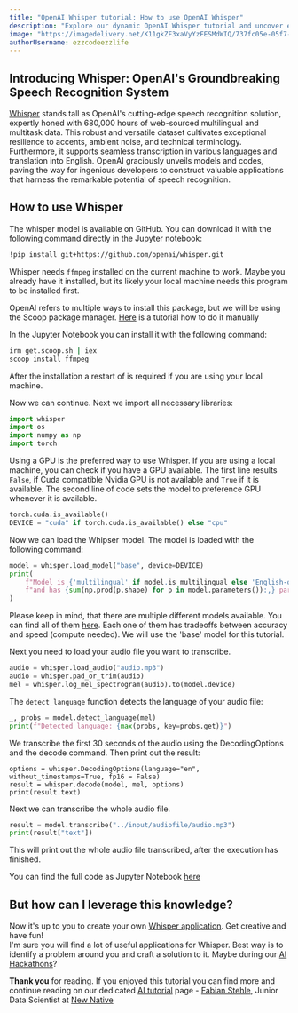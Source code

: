 ```yaml
---
title: "OpenAI Whisper tutorial: How to use OpenAI Whisper"
description: "Explore our dynamic OpenAI Whisper tutorial and uncover expert techniques for harnessing Whisper's capabilities to craft invaluable speech recognition applications!"
image: "https://imagedelivery.net/K11gkZF3xaVyYzFESMdWIQ/737fc05e-05f7-44bd-0db1-90705e4d0900/full"
authorUsername: ezzcodeezzlife
---
```


## Introducing Whisper: OpenAI's Groundbreaking Speech Recognition System

[Whisper](https://lablab.ai/tech/openai/whisper) stands tall as OpenAI's cutting-edge speech recognition solution, expertly honed with 680,000 hours of web-sourced multilingual and multitask data. This robust and versatile dataset cultivates exceptional resilience to accents, ambient noise, and technical terminology. Furthermore, it supports seamless transcription in various languages and translation into English. OpenAI graciously unveils models and codes, paving the way for ingenious developers to construct valuable applications that harness the remarkable potential of speech recognition.

## How to use Whisper

The whisper model is available on GitHub. You can download it with the following command directly in the Jupyter notebook:

```bash
!pip install git+https://github.com/openai/whisper.git 
```

Whisper needs `ffmpeg` installed on the current machine to work. Maybe you already have it installed, 
but its likely your local machine needs this program to be installed first. 

OpenAI refers to multiple ways to install this package, but we will be using the Scoop package manager.
 [Here](https://www.wikihow.com/Install-FFmpeg-on-Windows) is a tutorial
how to do it manually

In the Jupyter Notebook you can install it with the following command:

```bash
irm get.scoop.sh | iex
scoop install ffmpeg
```

After the installation a restart of is required if you are using your local machine.

Now we can continue. Next we import all necessary libraries:

```python
import whisper
import os
import numpy as np
import torch
```

Using a GPU is the preferred way to use Whisper. If you are using a local machine, you can check 
if you have a GPU available. 
The first line results `False`, if Cuda compatible Nvidia GPU is not available and `True` if it 
is available. The second line of 
code sets the model to preference GPU whenever it is available.

```python
torch.cuda.is_available()
DEVICE = "cuda" if torch.cuda.is_available() else "cpu"
```

Now we can load the Whipser model. The model is loaded with the following command:

```python
model = whisper.load_model("base", device=DEVICE)
print(
    f"Model is {'multilingual' if model.is_multilingual else 'English-only'} "
    f"and has {sum(np.prod(p.shape) for p in model.parameters()):,} parameters."
)
```

Please keep in mind, that there are multiple different models available. You can find all of them 
[here](https://github.com/openai/whisper/blob/main/model-card.md).
Each one of them has tradeoffs between accuracy and speed (compute needed). We will use the 
'base' model for this tutorial.

Next you need to load your audio file you want to transcribe. 

```python
audio = whisper.load_audio("audio.mp3")
audio = whisper.pad_or_trim(audio)
mel = whisper.log_mel_spectrogram(audio).to(model.device)
```

The `detect_language` function detects the language of your audio file:

```python
_, probs = model.detect_language(mel)
print(f"Detected language: {max(probs, key=probs.get)}")
```

We transcribe the first 30 seconds of the audio using the DecodingOptions and the decode command. 
Then print out the result:

```pyhton
options = whisper.DecodingOptions(language="en", without_timestamps=True, fp16 = False)
result = whisper.decode(model, mel, options)
print(result.text)
```

Next we can transcribe the whole audio file.
  
```python
result = model.transcribe("../input/audiofile/audio.mp3")
print(result["text"])
```

This will print out the whole audio file transcribed, after the execution has finished.

You can find the full code as Jupyter Notebook [here](https://github.com/lablab-ai/How-to-use-OpenAIs-Whisper-Tutorial/blob/main/whisper-tutorial.ipynb)

## But how can I leverage this knowledge?

Now it's up to you to create your own [Whisper application](https://lablab.ai/apps/tech/openai/whisper). Get creative and have fun!  
I'm sure you will find a lot of useful applications for Whisper. Best way is to identify a problem around you and craft a solution to it. Maybe during our [AI Hackathons](https://lablab.ai/event)?


**Thank you** for reading. If you enjoyed this tutorial you can find more and continue reading on our dedicated [AI tutorial](https://lablab.ai/t/) page - [Fabian Stehle](https://github.com/ezzcodeezzlife), 
Junior Data Scientist at [New Native](https://newnative.ai/)
